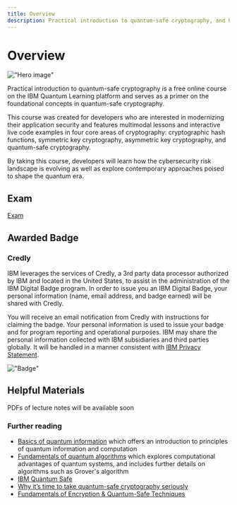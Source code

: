 ```yaml
---
title: Overview
description: Practical introduction to quantum-safe cryptography, and how quantum computing poses a risk to existing cryptography.
---
```


# Overview

!["Hero image"](/learning/images/courses/quantum-safe-cryptography/Quantum-Safe-Cryptography_V1_Illustration.svg)


Practical introduction to quantum-safe cryptography is a free online course on the IBM Quantum Learning platform and serves as a primer on the foundational concepts in quantum-safe cryptography.

This course was created for developers who are interested in modernizing their application security and features multimodal lessons and interactive live code examples in four core areas of cryptography: cryptographic hash functions, symmetric key cryptography, asymmetric key cryptography, and quantum-safe cryptography.

By taking this course, developers will learn how the cybersecurity risk landscape is evolving as well as explore contemporary approaches poised to shape the quantum era.

## Exam

[Exam](/learning/courses/quantum-safe-cryptography/exam)

## Awarded Badge

### Credly

IBM leverages the services of Credly, a 3rd party data processor authorized by IBM and located in the United States, to assist in the administration of the IBM Digital Badge program. In order to issue you an IBM Digital Badge, your personal information (name, email address, and badge earned) will be shared with Credly.

You will receive an email notification from Credly with instructions for claiming the badge. Your personal information is used to issue your badge and for program reporting and operational purposes. IBM may share the personal information collected with IBM subsidiaries and third parties globally. It will be handled in a manner consistent with [IBM Privacy Statement](https://www.ibm.com/privacy/us/en/).

!["Badge"](/learning/images/courses/quantum-safe-cryptography/badge.avif)

## Helpful Materials

<Admonition type="note">

PDFs of lecture notes will be available soon

</Admonition>

### Further reading

- [Basics of quantum information](/learning/courses/basics-of-quantum-information/index) which offers an introduction to principles of quantum information and computation
- [Fundamentals of quantum algorithms](/learning/courses/fundamentals-of-quantum-algorithms/index) which explores computational advantages of quantum systems, and includes further details on algorithms such as Grover's algorithm
- [IBM Quantum Safe](https://www.ibm.com/quantum/quantum-safe)
- [Why it’s time to take quantum-safe cryptography seriously](https://research.ibm.com/blog/quantum-safe-cryptography-for-industry)
- [Fundamentals of Encryption & Quantum-Safe Techniques](https://catalog.skills.network/2766)

